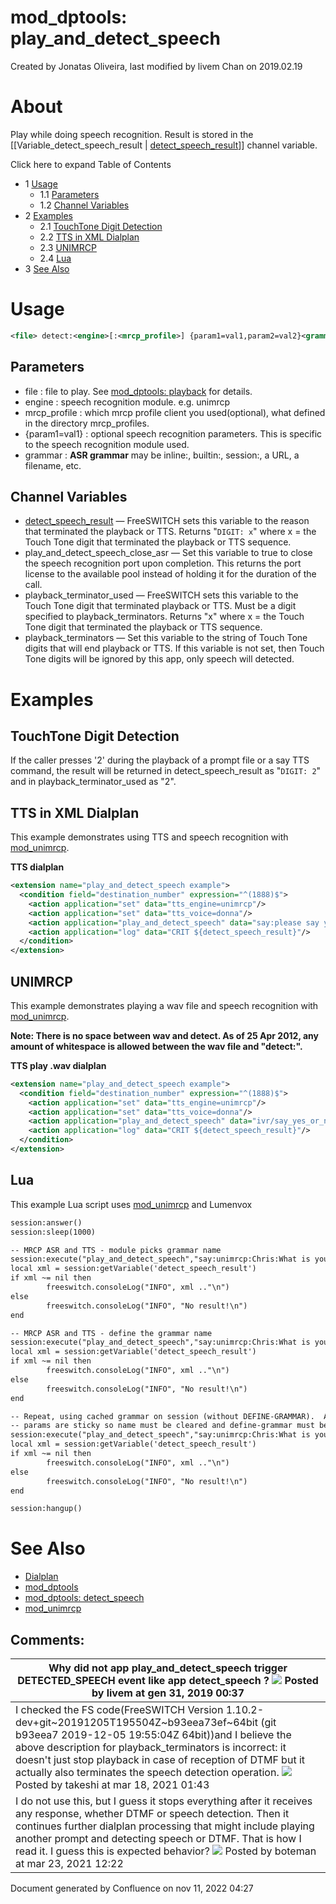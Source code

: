 
# mod_dptools: play_and_detect_speech 

 Created by  Jonatas Oliveira, last modified by  livem Chan on 2019.02.19

# About

Play while doing speech recognition. Result is stored in the \[\[Variable\_detect\_speech\_result | [detect\_speech\_result](../../../Channel-Variables-Catalog/detect_speech_result_16352994.mdx#detect_speech_result)\]\] channel variable.

Click here to expand Table of Contents

* 1 [Usage](#-freeswitch--mod_dptools-play_and_detect_speech-)  
   * 1.1 [Parameters](#-freeswitch--mod_dptools-play_and_detect_speech-)  
   * 1.2 [Channel Variables](#-freeswitch--mod_dptools-play_and_detect_speech-)
* 2 [Examples](#-freeswitch--mod_dptools-play_and_detect_speech-)  
   * 2.1 [TouchTone Digit Detection](#touchtone-digit-detection)  
   * 2.2 [TTS in XML Dialplan](#-freeswitch--mod_dptools-play_and_detect_speech-)  
   * 2.3 [UNIMRCP](#-freeswitch--mod_dptools-play_and_detect_speech-)  
   * 2.4 [Lua](#-freeswitch--mod_dptools-play_and_detect_speech-)
* 3 [See Also](#-freeswitch--mod_dptools-play_and_detect_speech-)

# Usage

```xml
<file> detect:<engine>[:<mrcp_profile>] {param1=val1,param2=val2}<grammar>
```

## Parameters

* file : file to play. See [mod\_dptools: playback](./6586776.mdx#0-about) for details.
* engine : speech recognition module. e.g. unimrcp
* mrcp_profile : which mrcp profile client you used(optional), what defined in the directory mrcp_profiles.
* {param1=val1} : optional speech recognition parameters. This is specific to the speech recognition module used.
* grammar : **ASR grammar** may be inline:, builtin:, session:, a URL, a filename, etc.

## Channel Variables

* [detect\_speech\_result](../../../Channel-Variables-Catalog/detect_speech_result_16352994.mdx#detect_speech_result) — FreeSWITCH sets this variable to the reason that terminated the playback or TTS. Returns "`DIGIT: x`" where x = the Touch Tone digit that terminated the playback or TTS sequence.
* play\_and\_detect\_speech\_close\_asr — Set this variable to true to close the speech recognition port upon completion. This returns the port license to the available pool instead of holding it for the duration of the call.
* playback\_terminator\_used — FreeSWITCH sets this variable to the Touch Tone digit that terminated playback or TTS. Must be a digit specified to playback\_terminators. Returns "x" where x = the Touch Tone digit that terminated the playback or TTS sequence.
* playback\_terminators — Set this variable to the string of Touch Tone digits that will end playback or TTS. If this variable is not set, then Touch Tone digits will be ignored by this app, only speech will detected.

# Examples

## TouchTone Digit Detection

If the caller presses '2' during the playback of a prompt file or a say TTS command, the result will be returned in detect\_speech\_result as "`DIGIT: 2`" and in playback\_terminator\_used as "2".

## TTS in XML Dialplan

This example demonstrates using TTS and speech recognition with [mod\_unimrcp](../mod_unimrcp_6586728.mdx#tts).

**TTS dialplan**

```xml
<extension name="play_and_detect_speech example">
  <condition field="destination_number" expression="^(1888)$">
    <action application="set" data="tts_engine=unimrcp"/>
    <action application="set" data="tts_voice=donna"/>
    <action application="play_and_detect_speech" data="say:please say yes or no. please say no or yes. please say something! detect:unimrcp {start-input-timers=false,no-input-timeout=5000,recognition-timeout=5000}builtin:grammar/boolean?language=en-US;y=1;n=2"/> 
    <action application="log" data="CRIT ${detect_speech_result}"/>
  </condition>
</extension>
```

## UNIMRCP

This example demonstrates playing a wav file and speech recognition with [mod\_unimrcp](../mod_unimrcp_6586728.mdx#tts).

**Note: There is no space between wav and detect. As of 25 Apr 2012, any amount of whitespace is allowed between the wav file and "detect:".**

**TTS play .wav dialplan**

```xml
<extension name="play_and_detect_speech example">
  <condition field="destination_number" expression="^(1888)$">
    <action application="set" data="tts_engine=unimrcp"/>
    <action application="set" data="tts_voice=donna"/>
    <action application="play_and_detect_speech" data="ivr/say_yes_or_no.wavdetect:unimrcp {start-input-timers=false,no-input-timeout=5000,recognition-timeout=5000}builtin:grammar/boolean?language=en-US;y=1;n=2"/> 
    <action application="log" data="CRIT ${detect_speech_result}"/>
  </condition>
</extension>
```

## Lua

This example Lua script uses [mod\_unimrcp](../mod_unimrcp_6586728.mdx#tts) and Lumenvox

```xml
session:answer()
session:sleep(1000)

-- MRCP ASR and TTS - module picks grammar name
session:execute("play_and_detect_speech","say:unimrcp:Chris:What is your phone number? detect:unimrcp {start-input-timers=false,define-grammar=true,no-input-timeout=5000}builtin:grammar/phone")
local xml = session:getVariable('detect_speech_result')
if xml ~= nil then
        freeswitch.consoleLog("INFO", xml .."\n")
else
        freeswitch.consoleLog("INFO", "No result!\n")
end

-- MRCP ASR and TTS - define the grammar name
session:execute("play_and_detect_speech","say:unimrcp:Chris:What is your phone number? detect:unimrcp {name=12345,start-input-timers=false,define-grammar=true,no-input-timeout=5000}builtin:grammar/phone")
local xml = session:getVariable('detect_speech_result')
if xml ~= nil then
        freeswitch.consoleLog("INFO", xml .."\n")
else
        freeswitch.consoleLog("INFO", "No result!\n")
end

-- Repeat, using cached grammar on session (without DEFINE-GRAMMAR).  ASR sessions are re-used and
-- params are sticky so name must be cleared and define-grammar must be set back to false.
session:execute("play_and_detect_speech","say:unimrcp:Chris:What is your phone number? detect:unimrcp {name=,start-input-timers=false,no-input-timeout=5000,define-grammar=false}session:12345")
local xml = session:getVariable('detect_speech_result')
if xml ~= nil then
        freeswitch.consoleLog("INFO", xml .."\n")
else
        freeswitch.consoleLog("INFO", "No result!\n")
end

session:hangup()
```

# See Also

* [Dialplan](../../Dialplan/index.mdx#0-about)
* [mod\_dptools](../mod_dptools_1970333.mdx#-c)
* [mod\_dptools: detect\_speech](./6586756.mdx#about)
* [mod\_unimrcp](../mod_unimrcp_6586728.mdx#tts)

## Comments:

| Why did not app **play\_and\_detect\_speech** trigger **DETECTED\_SPEECH** event like app **detect\_speech ?** ![](/images/icons/contenttypes/comment_16.png) Posted by livem at gen 31, 2019 00:37                                                                                                                                                                                                                                 |
| ---------------------------------------------------------------------------------------------------------------------------------------------------------------------------------------------------------------------------------------------------------------------------------------------------------------------------------------------------------------------------------------------------------------------------------- |
| I checked the FS code(FreeSWITCH Version 1.10.2-dev+git\~20191205T195504Z\~b93eea73ef\~64bit (git b93eea7 2019-12-05 19:55:04Z 64bit))and I believe the above description for playback\_terminators is incorrect: it doesn't just stop playback in case of reception of DTMF but it actually also terminates the speech detection operation. ![](/images/icons/contenttypes/comment_16.png) Posted by takeshi at mar 18, 2021 01:43 |
| I do not use this, but I guess it stops everything after it receives any response, whether DTMF or speech detection. Then it continues further dialplan processing that might include playing another prompt and detecting speech or DTMF. That is how I read it. I guess this is expected behavior? ![](/images/icons/contenttypes/comment_16.png) Posted by boteman at mar 23, 2021 12:22                                         |

Document generated by Confluence on nov 11, 2022 04:27
